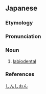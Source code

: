 ==Japanese==

===Etymology===
{{wikipedia|lang=ja}}
{{ja-kanjitab|yomi=o|しん|し|おん}}
{{rfe|lang=ja}}

===Pronunciation===
{{ja-pron|しんしおん|acc=3|acc_ref=DJR|y=go}}

===Noun===
{{ja-noun|しんしおん}}

# {{lb|ja|sort=しんしおん|phonetics}} [[labiodental]]

===References===
<references/>

[[Category:ja:Sound|しんしおん]]